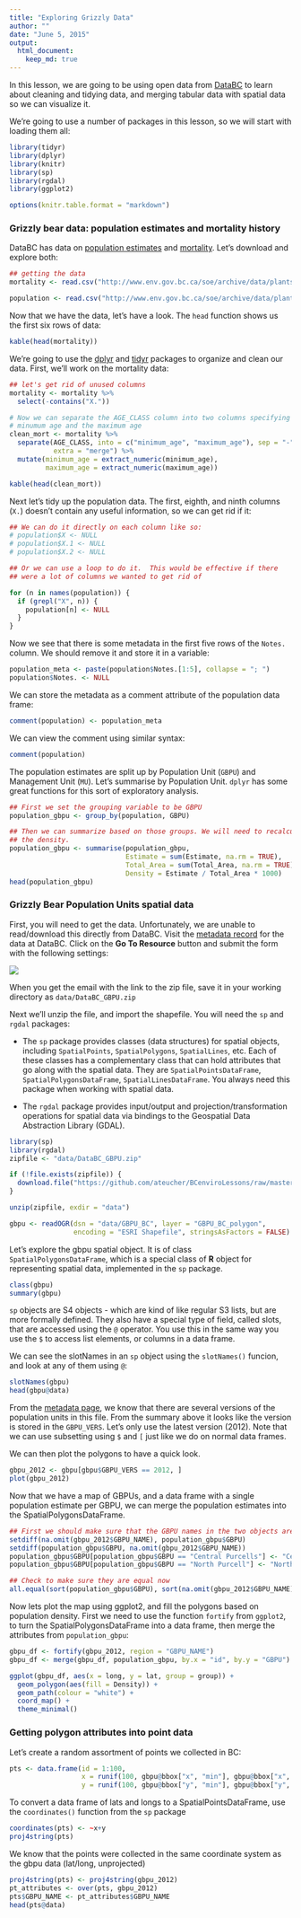 ```yaml
---
title: "Exploring Grizzly Data"
author: ""
date: "June 5, 2015"
output:
  html_document:
    keep_md: true
---
```


In this lesson, we are going to be using open data from [DataBC](http://data.gov.bc.ca) to learn about cleaning and tidying data, and merging tabular data with spatial data so we can visualize it.

We're going to use a number of packages in this lesson, so we will start with loading them all:

```r
library(tidyr)
library(dplyr)
library(knitr)
library(sp)
library(rgdal)
library(ggplot2)

options(knitr.table.format = "markdown")
```

### Grizzly bear data: population estimates and mortality history

DataBC has data on [population estimates](http://catalogue.data.gov.bc.ca/dataset/2012-grizzly-bear-population-estimates) and [mortality](http://catalogue.data.gov.bc.ca/dataset/history-of-grizzly-bear-mortalities). Let's download and explore both:

```r
## getting the data
mortality <- read.csv("http://www.env.gov.bc.ca/soe/archive/data/plants-and-animals/2012_Grizzly_Status/Grizzly_bear_mortality_history.csv", stringsAsFactors = FALSE)

population <- read.csv("http://www.env.gov.bc.ca/soe/archive/data/plants-and-animals/2012_Grizzly_Status/Grizzly_population_estimate_2012.csv", stringsAsFactors = FALSE)
```

Now that we have the data, let's have a look. The `head` function shows us the first six rows of data: 

```r
kable(head(mortality))
```

We're going to use the [dplyr](https://github.com/hadley/dplyr) and [tidyr](https://github.com/hadley/tidyr) packages to organize and clean our data. First, we'll work on the mortality data:

```r

## let's get rid of unused columns
mortality <- mortality %>% 
  select(-contains("X."))

# Now we can separate the AGE_CLASS column into two columns specifying the 
# minumum age and the maximum age
clean_mort <- mortality %>%
  separate(AGE_CLASS, into = c("minimum_age", "maximum_age"), sep = "-", 
           extra = "merge") %>% 
  mutate(minimum_age = extract_numeric(minimum_age),
         maximum_age = extract_numeric(maximum_age))

kable(head(clean_mort))
```

Next let's tidy up the population data. The first, eighth, and ninth columns (`X.`) doesn't contain any useful information, so we can get rid if it:

```r
## We can do it directly on each column like so:
# population$X <- NULL
# population$X.1 <- NULL
# population$X.2 <- NULL

## Or we can use a loop to do it.  This would be effective if there 
## were a lot of columns we wanted to get rid of

for (n in names(population)) {
  if (grepl("X", n)) {
    population[n] <- NULL
  }
}
```

Now we see that there is some metadata in the first five rows of the `Notes.` column. We should remove it and store it in a variable:

```r
population_meta <- paste(population$Notes.[1:5], collapse = "; ")
population$Notes. <- NULL
```

We can store the metadata as a comment attribute of the population data frame:

```r
comment(population) <- population_meta
```

We can view the comment using similar syntax:

```r
comment(population)
```

The population estimates are split up by Population Unit (`GBPU`) and Management Unit (`MU`). Let's summarise by Population Unit. `dplyr` has some great functions for this sort of exploratory analysis.

```r
## First we set the grouping variable to be GBPU
population_gbpu <- group_by(population, GBPU)

## Then we can summarize based on those groups. We will need to recalculate 
## the density.
population_gbpu <- summarise(population_gbpu, 
                             Estimate = sum(Estimate, na.rm = TRUE), 
                             Total_Area = sum(Total_Area, na.rm = TRUE), 
                             Density = Estimate / Total_Area * 1000)
head(population_gbpu)
```

### Grizzly Bear Population Units spatial data

First, you will need to get the data. Unfortunately, we are unable to read/download this directly from DataBC. Visit the [metadata record](http://catalogue.data.gov.bc.ca/dataset/grizzly-bear-population-units/resource/7a7713f9-bcbd-46b8-968a-03d343d367fb) for the data at DataBC. Click on the **Go To Resource** button and submit the form with the following settings:

![](img/Griz_form.png)

When you get the email with the link to the zip file, save it in your working directory as `data/DataBC_GBPU.zip`

Next we'll unzip the file, and import the shapefile. You will need the `sp` and `rgdal` packages: 

- The `sp` package provides classes (data structures) for spatial objects, including `SpatialPoints`, 
`SpatialPolygons`, `SpatialLines`, etc. Each of these classes has a complementary class that can hold attributes that go along with the spatial data. They are `SpatialPointsDataFrame`, `SpatialPolygonsDataFrame`, `SpatialLinesDataFrame`. You always need this package when working with spatial data.

- The `rgdal` package provides input/output and projection/transformation operations for spatial data via bindings to the Geospatial Data Abstraction Library (GDAL).

```r
library(sp)
library(rgdal)
zipfile <- "data/DataBC_GBPU.zip"

if (!file.exists(zipfile)) {
  download.file("https://github.com/ateucher/BCenviroLessons/raw/master/data_exploration/data/DataBC_GBPU.zip", destfile = zipfile)
}

unzip(zipfile, exdir = "data")

gbpu <- readOGR(dsn = "data/GBPU_BC", layer = "GBPU_BC_polygon", 
                encoding = "ESRI Shapefile", stringsAsFactors = FALSE)
```

Let's explore the gbpu spatial object. It is of class `SpatialPolygonsDataFrame`, which is a special class of **R** object for representing spatial data, implemented in the `sp` package.

```r
class(gbpu)
summary(gbpu)
```

`sp` objects are S4 objects - which are kind of like regular S3 lists, but are more formally defined. They also have a special type of field, called slots, that are accessed using the `@` operator. You use this in the same way you use the `$` to access list elements, or columns in a data frame.

We can see the slotNames in an `sp` object using the `slotNames()` funcion, and look at any of them using `@`:

```r
slotNames(gbpu)
head(gbpu@data)
```


From the [metadata page](http://catalogue.data.gov.bc.ca/dataset/grizzly-bear-population-units/resource/7a7713f9-bcbd-46b8-968a-03d343d367fb), we know that there are several versions of the population units in this file. From the summary above it looks like the version is stored in the `GBPU_VERS`. Let's only use the latest version (2012). Note that we can use subsetting using `$` and `[` just like we do on normal data frames.

We can then plot the polygons to have a quick look.

```r
gbpu_2012 <- gbpu[gbpu$GBPU_VERS == 2012, ]
plot(gbpu_2012)
```

Now that we have a map of GBPUs, and a data frame with a single population estimate per GBPU, we can merge the population estimates into the SpatialPolygonsDataFrame.

```r
## First we should make sure that the GBPU names in the two objects are the same
setdiff(na.omit(gbpu_2012$GBPU_NAME), population_gbpu$GBPU)
setdiff(population_gbpu$GBPU, na.omit(gbpu_2012$GBPU_NAME))
population_gbpu$GBPU[population_gbpu$GBPU == "Central Purcells"] <- "Central-South Purcells"
population_gbpu$GBPU[population_gbpu$GBPU == "North Purcell"] <- "North Purcells"

## Check to make sure they are equal now
all.equal(sort(population_gbpu$GBPU), sort(na.omit(gbpu_2012$GBPU_NAME)))
```

Now lets plot the map using ggplot2, and fill the polygons based on population density. First we need to use the function `fortify` from `ggplot2`, to turn the SpatialPolygonsDataFrame into a data frame, then merge the attributes from `population_gbpu`:

```r
gbpu_df <- fortify(gbpu_2012, region = "GBPU_NAME")
gbpu_df <- merge(gbpu_df, population_gbpu, by.x = "id", by.y = "GBPU")

ggplot(gbpu_df, aes(x = long, y = lat, group = group)) + 
  geom_polygon(aes(fill = Density)) + 
  geom_path(colour = "white") + 
  coord_map() + 
  theme_minimal()
```

### Getting polygon attributes into point data

Let's create a random assortment of points we collected in BC:

```r
pts <- data.frame(id = 1:100, 
                  x = runif(100, gbpu@bbox["x", "min"], gbpu@bbox["x", "max"]), 
                  y = runif(100, gbpu@bbox["y", "min"], gbpu@bbox["y", "max"]))

```

To convert a data frame of lats and longs to a SpatialPointsDataFrame, use the `coordinates()` function from the `sp` package

```r
coordinates(pts) <- ~x+y
proj4string(pts)
```

We know that the points were collected in the same coordinate system as the gbpu data (lat/long, unprojected)

```r
proj4string(pts) <- proj4string(gbpu_2012)
pt_attributes <- over(pts, gbpu_2012)
pts$GBPU_NAME <- pt_attributes$GBPU_NAME
head(pts@data)
```

